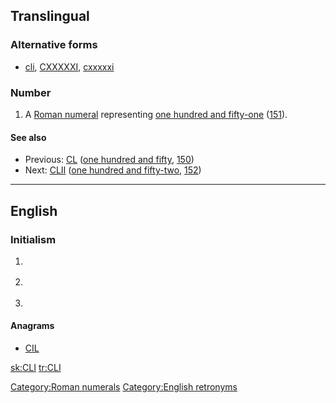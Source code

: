 {{also|cli}}
==Translingual==

===Alternative forms===
* {{sense|roman numeral}} [[cli]], [[CXXXXXI]], [[cxxxxxi]]

===Number===
{{mul-number}}

# A [[Roman numeral]] representing [[one hundred and fifty-one]] ([[151]]).

====See also====
* Previous: [[CL]] ([[one hundred and fifty]], [[150]])
* Next: [[CLII]] ([[one hundred and fifty-two]], [[152]])

[[Category:Roman numerals]]

----

==English==

===Initialism===
{{en-initialism}}

# {{context|computing|lang=en}} {{initialism of|Common Language Infrastructure|nodot=1|lang=en}} {{gloss|for [[.NET]].}}
# {{context|computing|lang=en}} {{initialism of|command line interface|Command Line Interface|nodot=1|lang=en}} {{gloss| – a way to communicate with a computer in the absence of a [[GUI]].}}
# {{context|computing|lang=en}} {{initialism of|command-line interpreter|lang=en}}

====Anagrams====
* [[CIL]]

[[Category:English retronyms]]

[[sk:CLI]]
[[tr:CLI]]